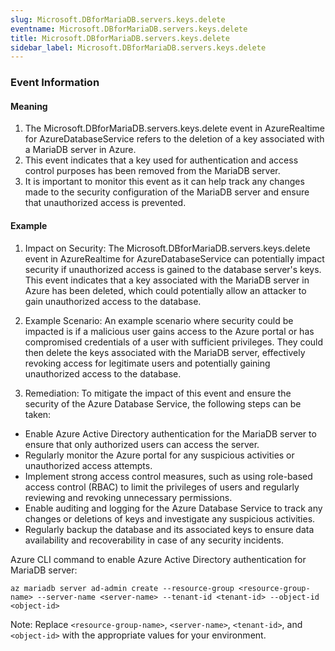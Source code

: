 ```yaml
--- 
slug: Microsoft.DBforMariaDB.servers.keys.delete
eventname: Microsoft.DBforMariaDB.servers.keys.delete
title: Microsoft.DBforMariaDB.servers.keys.delete
sidebar_label: Microsoft.DBforMariaDB.servers.keys.delete
---
```

                       
### Event Information

#### Meaning

1. The Microsoft.DBforMariaDB.servers.keys.delete event in AzureRealtime for AzureDatabaseService refers to the deletion of a key associated with a MariaDB server in Azure.
2. This event indicates that a key used for authentication and access control purposes has been removed from the MariaDB server.
3. It is important to monitor this event as it can help track any changes made to the security configuration of the MariaDB server and ensure that unauthorized access is prevented.

#### Example

1. Impact on Security: The Microsoft.DBforMariaDB.servers.keys.delete event in AzureRealtime for AzureDatabaseService can potentially impact security if unauthorized access is gained to the database server's keys. This event indicates that a key associated with the MariaDB server in Azure has been deleted, which could potentially allow an attacker to gain unauthorized access to the database.

2. Example Scenario: An example scenario where security could be impacted is if a malicious user gains access to the Azure portal or has compromised credentials of a user with sufficient privileges. They could then delete the keys associated with the MariaDB server, effectively revoking access for legitimate users and potentially gaining unauthorized access to the database.

3. Remediation: To mitigate the impact of this event and ensure the security of the Azure Database Service, the following steps can be taken:

- Enable Azure Active Directory authentication for the MariaDB server to ensure that only authorized users can access the server.
- Regularly monitor the Azure portal for any suspicious activities or unauthorized access attempts.
- Implement strong access control measures, such as using role-based access control (RBAC) to limit the privileges of users and regularly reviewing and revoking unnecessary permissions.
- Enable auditing and logging for the Azure Database Service to track any changes or deletions of keys and investigate any suspicious activities.
- Regularly backup the database and its associated keys to ensure data availability and recoverability in case of any security incidents.

Azure CLI command to enable Azure Active Directory authentication for MariaDB server:

```
az mariadb server ad-admin create --resource-group <resource-group-name> --server-name <server-name> --tenant-id <tenant-id> --object-id <object-id>
```

Note: Replace `<resource-group-name>`, `<server-name>`, `<tenant-id>`, and `<object-id>` with the appropriate values for your environment.


 